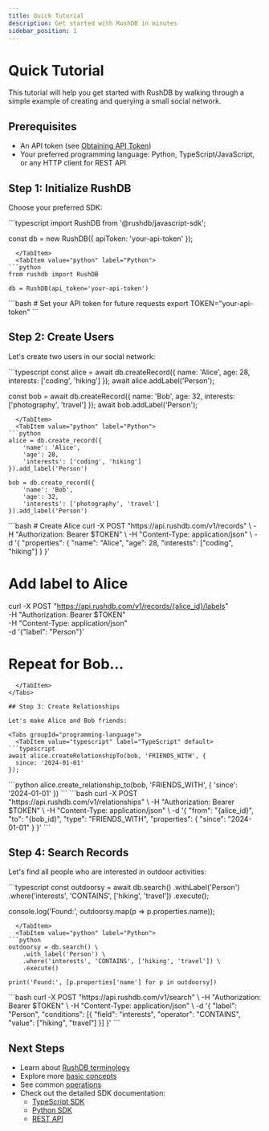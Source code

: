 ```yaml
---
title: Quick Tutorial
description: Get started with RushDB in minutes
sidebar_position: 1
---
```


# Quick Tutorial

This tutorial will help you get started with RushDB by walking through a simple example of creating and querying a small social network.

## Prerequisites

- An API token (see [Obtaining API Token](/getting-started/obtaining-api-token))
- Your preferred programming language: Python, TypeScript/JavaScript, or any HTTP client for REST API

## Step 1: Initialize RushDB

Choose your preferred SDK:


<Tabs groupId="programming-language">
  <TabItem value="typescript" label="TypeScript" default>
```typescript
import RushDB from '@rushdb/javascript-sdk';

const db = new RushDB({
  apiToken: 'your-api-token'
});
```
  </TabItem>
  <TabItem value="python" label="Python">
```python
from rushdb import RushDB

db = RushDB(api_token='your-api-token')
```
  </TabItem>
  <TabItem value="rest" label="REST API">
```bash
# Set your API token for future requests
export TOKEN="your-api-token"
```
  </TabItem>
</Tabs>

## Step 2: Create Users

Let's create two users in our social network:

<Tabs groupId="programming-language">
  <TabItem value="typescript" label="TypeScript" default>
```typescript
const alice = await db.createRecord({
  name: 'Alice',
  age: 28,
  interests: ['coding', 'hiking']
});
await alice.addLabel('Person');

const bob = await db.createRecord({
  name: 'Bob',
  age: 32,
  interests: ['photography', 'travel']
});
await bob.addLabel('Person');
```
  </TabItem>
  <TabItem value="python" label="Python">
```python
alice = db.create_record({
    'name': 'Alice',
    'age': 28,
    'interests': ['coding', 'hiking']
}).add_label('Person')

bob = db.create_record({
    'name': 'Bob',
    'age': 32,
    'interests': ['photography', 'travel']
}).add_label('Person')
```
  </TabItem>
  <TabItem value="rest" label="REST API">
```bash
# Create Alice
curl -X POST "https://api.rushdb.com/v1/records" \
  -H "Authorization: Bearer $TOKEN" \
  -H "Content-Type: application/json" \
  -d '{
    "properties": {
      "name": "Alice",
      "age": 28,
      "interests": ["coding", "hiking"]
    }
  }'

# Add label to Alice
curl -X POST "https://api.rushdb.com/v1/records/{alice_id}/labels" \
  -H "Authorization: Bearer $TOKEN" \
  -H "Content-Type: application/json" \
  -d '{"label": "Person"}'

# Repeat for Bob...
```
  </TabItem>
</Tabs>

## Step 3: Create Relationships

Let's make Alice and Bob friends:

<Tabs groupId="programming-language">
  <TabItem value="typescript" label="TypeScript" default>
```typescript
await alice.createRelationshipTo(bob, 'FRIENDS_WITH', {
  since: '2024-01-01'
});
```
  </TabItem>
  <TabItem value="python" label="Python">
```python
alice.create_relationship_to(bob, 'FRIENDS_WITH', {
    'since': '2024-01-01'
})
```
  </TabItem>
  <TabItem value="rest" label="REST API">
```bash
curl -X POST "https://api.rushdb.com/v1/relationships" \
  -H "Authorization: Bearer $TOKEN" \
  -H "Content-Type: application/json" \
  -d '{
    "from": "{alice_id}",
    "to": "{bob_id}",
    "type": "FRIENDS_WITH",
    "properties": {
      "since": "2024-01-01"
    }
  }'
```
  </TabItem>
</Tabs>

## Step 4: Search Records

Let's find all people who are interested in outdoor activities:

<Tabs groupId="programming-language">
  <TabItem value="typescript" label="TypeScript" default>
```typescript
const outdoorsy = await db.search()
  .withLabel('Person')
  .where('interests', 'CONTAINS', ['hiking', 'travel'])
  .execute();

console.log('Found:', outdoorsy.map(p => p.properties.name));
```
  </TabItem>
  <TabItem value="python" label="Python">
```python
outdoorsy = db.search() \
    .with_label('Person') \
    .where('interests', 'CONTAINS', ['hiking', 'travel']) \
    .execute()

print('Found:', [p.properties['name'] for p in outdoorsy])
```
  </TabItem>
  <TabItem value="rest" label="REST API">
```bash
curl -X POST "https://api.rushdb.com/v1/search" \
  -H "Authorization: Bearer $TOKEN" \
  -H "Content-Type: application/json" \
  -d '{
    "label": "Person",
    "conditions": [{
      "field": "interests",
      "operator": "CONTAINS",
      "value": ["hiking", "travel"]
    }]
  }'
```
  </TabItem>
</Tabs>

## Next Steps

- Learn about [RushDB terminology](/getting-started/rushdb-terminology)
- Explore more [basic concepts](/basic-concepts/records)
- See common [operations](/operations/importing-data)
- Check out the detailed SDK documentation:
  - [TypeScript SDK](/typescript-sdk/introduction)
  - [Python SDK](/python-sdk/introduction)
  - [REST API](/rest-api/introduction)
